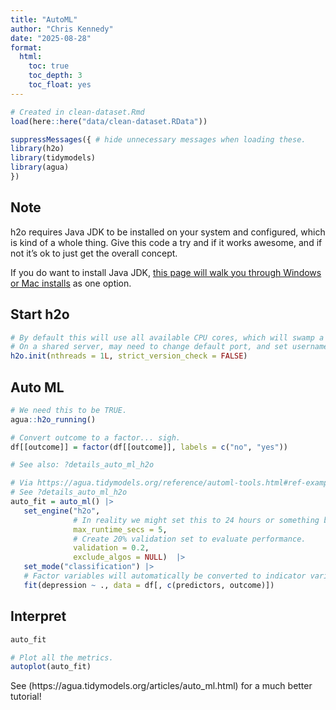 ```yaml
---
title: "AutoML"
author: "Chris Kennedy"
date: "2025-08-28"
format:
  html:
    toc: true
    toc_depth: 3
    toc_float: yes
---
```


```r
# Created in clean-dataset.Rmd
load(here::here("data/clean-dataset.RData"))

suppressMessages({ # hide unnecessary messages when loading these.
library(h2o)
library(tidymodels)
library(agua)
})

```

::: callout-note
## Note

h2o requires Java JDK to be installed on your system and configured, which is kind of a whole thing. Give this code a try and if it works awesome, and if not it's ok to just get the overall concept.

If you do want to install Java JDK, [this page will walk you through Windows or Mac installs](https://www.geeksforgeeks.org/java/setting-environment-java/) as one option.
:::

## Start h2o

```r

# By default this will use all available CPU cores, which will swamp a shared server.
# On a shared server, may need to change default port, and set username and password.
h2o.init(nthreads = 1L, strict_version_check = FALSE)
```

## Auto ML

```r
# We need this to be TRUE.
agua::h2o_running()

# Convert outcome to a factor... sigh.
df[[outcome]] = factor(df[[outcome]], labels = c("no", "yes"))

# See also: ?details_auto_ml_h2o

# Via https://agua.tidymodels.org/reference/automl-tools.html#ref-examples
# See ?details_auto_ml_h2o
auto_fit = auto_ml() |>
   set_engine("h2o",
              # In reality we might set this to 24 hours or something big.
              max_runtime_secs = 5,
              # Create 20% validation set to evaluate performance.
              validation = 0.2,
              exclude_algos = NULL)  |>
   set_mode("classification") |>
   # Factor variables will automatically be converted to indicator variables here.
   fit(depression ~ ., data = df[, c(predictors, outcome)])
```

## Interpret

```r

auto_fit

# Plot all the metrics.
autoplot(auto_fit)

```

See (https://agua.tidymodels.org/articles/auto_ml.html) for a much better tutorial!
